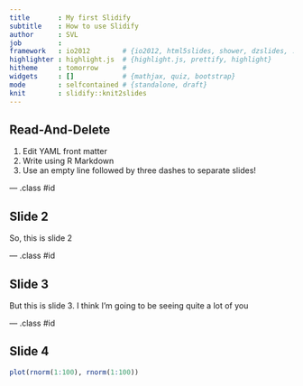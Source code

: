 ```yaml
---
title       : My first Slidify
subtitle    : How to use Slidify
author      : SVL
job         : 
framework   : io2012        # {io2012, html5slides, shower, dzslides, ...}
highlighter : highlight.js  # {highlight.js, prettify, highlight}
hitheme     : tomorrow      # 
widgets     : []            # {mathjax, quiz, bootstrap}
mode        : selfcontained # {standalone, draft}
knit        : slidify::knit2slides
---
```


## Read-And-Delete

1. Edit YAML front matter
2. Write using R Markdown
3. Use an empty line followed by three dashes to separate slides!

--- .class #id 

## Slide 2

So, this is slide 2

--- .class #id 

## Slide 3

But this is slide 3.  I think I'm going to be seeing quite a lot of you

--- .class #id 

## Slide 4

```r
plot(rnorm(1:100), rnorm(1:100))
```